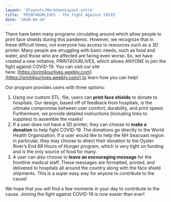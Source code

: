 ```yaml
---
layout: '@layouts/MarkdownLayout.astro'
title: 'PRINT4OURLIVES - The Fight Against COVID'
date: '2020-04-24'
---
```


There have been many programs circulating around which allow people to print face shields during this pandemic. However, we recognize that in these difficult times, not everyone has access to resources such as a 3D printer. Many people are struggling with basic needs, such as food and water, and those who are affected are faring even worse. So, we have created a new initiative, PRINT4OURLIVES, which allows ANYONE to join the fight against COVID-19. You can visit our site here: [https://print4ourlives.weebly.com](https://print4ourlives.weebly.com/) to learn how you can help!

Our program provides users with three options:

1. Using our custom STL. file, users can **print face shields** to donate to hospitals. Our design, based off of feedback from hospitals, is the ultimate compromise between user comfort, durability, and print speed. Furthermore, we provide detailed instructions (including links to supplies) to assemble the masks!
2. If a user does not have a 3D printer, they can choose to **make a donation** to help fight COVID-19. The donations go directly to the World Health Organization. If a user would like to help the NH Seacoast region in particular, they may choose to direct their donation to the Oyster River’s End 68 Hours of Hunger program, which is very tight on funding and is the only source of food for many.
3. A user can also choose to **leave an encouraging message** for the frontline medical staff. These messages are formatted, printed, and delivered to hospitals all around the country along with the face shield shipments. This is a super easy way for anyone to contribute to the cause!

We hope that you will find a few moments in your day to contribute to the cause. Joining the fight against COVID-19 is now easier than ever!
